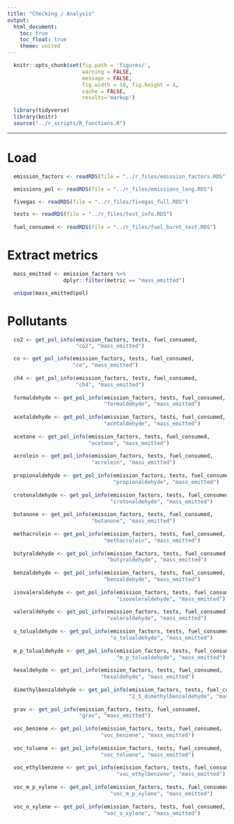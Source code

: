 ```yaml
---
title: "Checking / Analysis"
output:
  html_document:
    toc: true
    toc_float: true
    theme: united
---
```


```r
  knitr::opts_chunk$set(fig.path = 'figures/',
                        warning = FALSE,
                        message = FALSE,
                        fig.width = 10, fig.height = 4,
                        cache = FALSE,
                        results='markup')
```

```r
  library(tidyverse)
  library(knitr)
  source("../r_scripts/R_functions.R")
```

---

# Load

```r
  emission_factors <- readRDS(file = "../r_files/emission_factors.RDS")

  emissions_pol <- readRDS(file = "../r_files/emissions_long.RDS")

  fivegas <- readRDS(file = "../r_files/fivegas_full.RDS")

  tests <- readRDS(file = "../r_files/test_info.RDS")
  
  fuel_consumed <- readRDS(file = "../r_files/fuel_burnt_test.RDS")
```

# Extract metrics

```r
  mass_emitted <- emission_factors %>%
                  dplyr::filter(metric == "mass_emitted")

  unique(mass_emitted$pol)
```

# Pollutants

```r
  co2 <- get_pol_info(emission_factors, tests, fuel_consumed,
                      "co2", "mass_emitted")

  co <- get_pol_info(emission_factors, tests, fuel_consumed,
                     "co", "mass_emitted")
  
  ch4 <- get_pol_info(emission_factors, tests, fuel_consumed,
                      "ch4", "mass_emitted")
  
  formaldehyde <- get_pol_info(emission_factors, tests, fuel_consumed,
                               "formaldehyde", "mass_emitted")
  
  acetaldehyde <- get_pol_info(emission_factors, tests, fuel_consumed,
                               "acetaldehyde", "mass_emitted")
  
  acetone <- get_pol_info(emission_factors, tests, fuel_consumed,
                          "acetone", "mass_emitted")
  
  acrolein <- get_pol_info(emission_factors, tests, fuel_consumed,
                           "acrolein", "mass_emitted")
  
  propionaldehyde <- get_pol_info(emission_factors, tests, fuel_consumed,
                                  "propionaldehyde", "mass_emitted")
  
  crotonaldehyde <- get_pol_info(emission_factors, tests, fuel_consumed,
                                 "crotonaldehyde", "mass_emitted")
  
  butanone <- get_pol_info(emission_factors, tests, fuel_consumed,
                           "butanone", "mass_emitted")
  
  methacrolein <- get_pol_info(emission_factors, tests, fuel_consumed,
                               "methacrolein", "mass_emitted")
  
  butyraldehyde <- get_pol_info(emission_factors, tests, fuel_consumed,
                                "butyraldehyde", "mass_emitted")
  
  benzaldehyde <- get_pol_info(emission_factors, tests, fuel_consumed,
                               "benzaldehyde", "mass_emitted")
  
  isovaleraldehyde <- get_pol_info(emission_factors, tests, fuel_consumed,
                                   "isovaleraldehyde", "mass_emitted")
  
  valeraldehyde <- get_pol_info(emission_factors, tests, fuel_consumed,
                                "valeraldehyde", "mass_emitted")
  
  o_tolualdehyde <- get_pol_info(emission_factors, tests, fuel_consumed,
                                 "o_tolualdehyde", "mass_emitted")
  
  m_p_tolualdehyde <- get_pol_info(emission_factors, tests, fuel_consumed,
                                   "m_p_tolualdehyde", "mass_emitted")
  
  hexaldehyde <- get_pol_info(emission_factors, tests, fuel_consumed,
                              "hexaldehyde", "mass_emitted")
  
  dimethylbenzaldehyde <- get_pol_info(emission_factors, tests, fuel_consumed,
                                       "2_5_dimethylbenzaldehyde", "mass_emitted")
  
  grav <- get_pol_info(emission_factors, tests, fuel_consumed,
                       "grav", "mass_emitted")
  
  voc_benzene <- get_pol_info(emission_factors, tests, fuel_consumed,
                              "voc_benzene", "mass_emitted")
  
  voc_toluene <- get_pol_info(emission_factors, tests, fuel_consumed,
                              "voc_toluene", "mass_emitted")
  
  voc_ethylbenzene <- get_pol_info(emission_factors, tests, fuel_consumed,
                                   "voc_ethylbenzene", "mass_emitted")
  
  voc_m_p_xylene <- get_pol_info(emission_factors, tests, fuel_consumed,
                                 "voc_m_p_xylene", "mass_emitted")
  
  voc_o_xylene <- get_pol_info(emission_factors, tests, fuel_consumed,
                               "voc_o_xylene", "mass_emitted")

```



